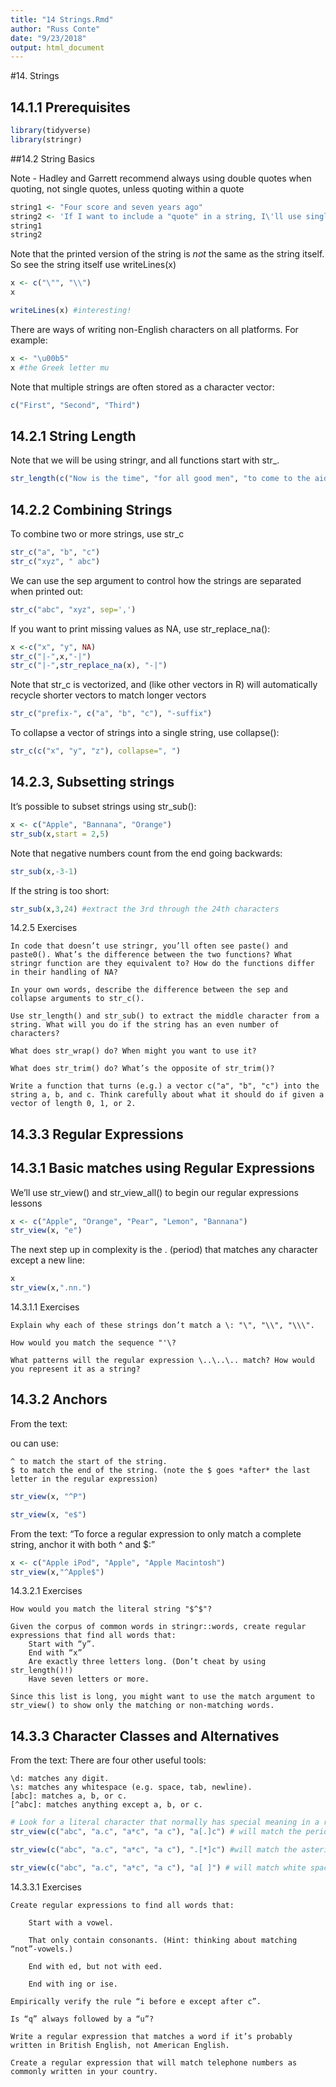 ```yaml
---
title: "14 Strings.Rmd"
author: "Russ Conte"
date: "9/23/2018"
output: html_document
---
```


#14. Strings

## 14.1.1 Prerequisites

```r
library(tidyverse)
library(stringr)
```

##14.2 String Basics

Note - Hadley and Garrett recommend always using double quotes when quoting, not single quotes, unless quoting within a quote

```r
string1 <- "Four score and seven years ago"
string2 <- 'If I want to include a "quote" in a string, I\'ll use single quotes for the string and double quotes for the quote'
string1
string2
```

Note that the printed version of the string is *not* the same as the string itself. So see the string itself use writeLines(x)

```r
x <- c("\"", "\\")
x

writeLines(x) #interesting!
```

There are ways of writing non-English characters on all platforms. For example:

```r
x <- "\u00b5"
x #the Greek letter mu
```

Note that multiple strings are often stored as a character vector:

```r
c("First", "Second", "Third")
```

## 14.2.1 String Length

Note that we will be using stringr, and all functions start with str_.

```r
str_length(c("Now is the time", "for all good men", "to come to the aid of their country"))
```

## 14.2.2 Combining Strings

To combine two or more strings, use str_c

```r
str_c("a", "b", "c")
str_c("xyz", " abc")
```

We can use the sep argument to control how the strings are separated when printed out:

```r
str_c("abc", "xyz", sep=',')
```

If you want to print missing values as NA, use str_replace_na():

```r
x <-c("x", "y", NA)
str_c("|-",x,"-|")
str_c("|-",str_replace_na(x), "-|")
```

Note that str_c is vectorized, and (like other vectors in R) will automatically recycle shorter vectors to match longer vectors

```r
str_c("prefix-", c("a", "b", "c"), "-suffix")
```

To collapse a vector of strings into a single string, use collapse():

```r
str_c(c("x", "y", "z"), collapse=", ")
```

## 14.2.3, Subsetting strings

It's possible to subset strings using str_sub():

```r
x <- c("Apple", "Bannana", "Orange")
str_sub(x,start = 2,5)
```

Note that negative numbers count from the end going backwards:

```r
str_sub(x,-3-1)
```

If the string is too short:

```r
str_sub(x,3,24) #extract the 3rd through the 24th characters
```


14.2.5 Exercises

    In code that doesn’t use stringr, you’ll often see paste() and paste0(). What’s the difference between the two functions? What stringr function are they equivalent to? How do the functions differ in their handling of NA?

    In your own words, describe the difference between the sep and collapse arguments to str_c().

    Use str_length() and str_sub() to extract the middle character from a string. What will you do if the string has an even number of characters?

    What does str_wrap() do? When might you want to use it?

    What does str_trim() do? What’s the opposite of str_trim()?

    Write a function that turns (e.g.) a vector c("a", "b", "c") into the string a, b, and c. Think carefully about what it should do if given a vector of length 0, 1, or 2.

## 14.3.3 Regular Expressions

## 14.3.1 Basic matches using Regular Expressions

We'll use str_view() and str_view_all() to begin our regular expressions lessons

```r
x <- c("Apple", "Orange", "Pear", "Lemon", "Bannana")
str_view(x, "e")
```

The next step up in complexity is the . (period) that matches any character except a new line:

```r
x
str_view(x,".nn.")
```


14.3.1.1 Exercises

    Explain why each of these strings don’t match a \: "\", "\\", "\\\".

    How would you match the sequence "'\?

    What patterns will the regular expression \..\..\.. match? How would you represent it as a string?


## 14.3.2 Anchors

From the text:

ou can use:

    ^ to match the start of the string.
    $ to match the end of the string. (note the $ goes *after* the last letter in the regular expression)

```r
str_view(x, "^P")
```

```r
str_view(x, "e$")
```

From the text: "To force a regular expression to only match a complete string, anchor it with both ^ and $:"

```r
x <- c("Apple iPod", "Apple", "Apple Macintosh")
str_view(x,"^Apple$")
```


14.3.2.1 Exercises

    How would you match the literal string "$^$"?

    Given the corpus of common words in stringr::words, create regular expressions that find all words that:
        Start with “y”.
        End with “x”
        Are exactly three letters long. (Don’t cheat by using str_length()!)
        Have seven letters or more.

    Since this list is long, you might want to use the match argument to str_view() to show only the matching or non-matching words.

## 14.3.3 Character Classes and Alternatives

From the text:
There are four other useful tools:

    \d: matches any digit.
    \s: matches any whitespace (e.g. space, tab, newline).
    [abc]: matches a, b, or c.
    [^abc]: matches anything except a, b, or c.

```r
# Look for a literal character that normally has special meaning in a regex
str_view(c("abc", "a.c", "a*c", "a c"), "a[.]c") # will match the period
```

```r
str_view(c("abc", "a.c", "a*c", "a c"), ".[*]c") #will match the asterisk
```

```r
str_view(c("abc", "a.c", "a*c", "a c"), "a[ ]") # will match white space
```


14.3.3.1 Exercises

    Create regular expressions to find all words that:

        Start with a vowel.

        That only contain consonants. (Hint: thinking about matching “not”-vowels.)

        End with ed, but not with eed.

        End with ing or ise.

    Empirically verify the rule “i before e except after c”.

    Is “q” always followed by a “u”?

    Write a regular expression that matches a word if it’s probably written in British English, not American English.

    Create a regular expression that will match telephone numbers as commonly written in your country.

